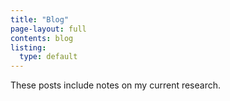 ```yaml
---
title: "Blog"
page-layout: full
contents: blog
listing:  
  type: default
---
```


These posts include notes on my current research.
